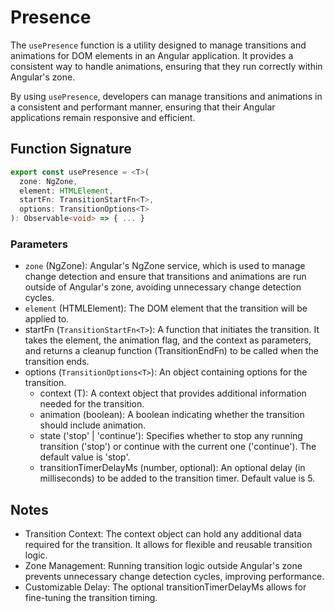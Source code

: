 
<Meta title="Primitives/Presence" />

# Presence

The `usePresence` function is a utility designed to manage transitions and animations
for DOM elements in an Angular application.
It provides a consistent way to handle animations, ensuring that they run correctly within Angular's zone.

By using `usePresence`, developers can manage transitions and animations in a consistent and performant manner, ensuring that their Angular applications remain responsive and efficient.

## Function Signature

```typescript
export const usePresence = <T>(
  zone: NgZone,
  element: HTMLElement,
  startFn: TransitionStartFn<T>,
  options: TransitionOptions<T>
): Observable<void> => { ... }

```

### Parameters

- `zone` (NgZone): Angular's NgZone service, which is used to manage change detection and ensure that transitions and animations are run outside of Angular's zone, avoiding unnecessary change detection cycles.
- `element` (HTMLElement): The DOM element that the transition will be applied to.
- startFn (`TransitionStartFn<T>`): A function that initiates the transition. It takes the element, the animation flag, and the context as parameters, and returns a cleanup function (TransitionEndFn) to be called when the transition ends.
- options (`TransitionOptions<T>`): An object containing options for the transition.
  - context (T): A context object that provides additional information needed for the transition.
  - animation (boolean): A boolean indicating whether the transition should include animation.
  - state ('stop' | 'continue'): Specifies whether to stop any running transition ('stop') or continue with the current one ('continue'). The default value is 'stop'.
  - transitionTimerDelayMs (number, optional): An optional delay (in milliseconds) to be added to the transition timer. Default value is 5.

## Notes

- Transition Context: The context object can hold any additional data required for the transition. It allows for flexible and reusable transition logic.
- Zone Management: Running transition logic outside Angular's zone prevents unnecessary change detection cycles, improving performance.
- Customizable Delay: The optional transitionTimerDelayMs allows for fine-tuning the transition timing.
